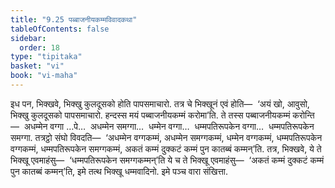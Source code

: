 ```yaml
---
title: "9.25 पब्बाजनीयकम्मविवादकथा"
tableOfContents: false
sidebar:
  order: 18
type: "tipitaka"
basket: "vi"
book: "vi-maha"
---
```



<DynamicBreadcrumb />

<Division number="435" book="vi-maha">

<Paragraph number="1881" book="vi-maha">
इध पन, भिक्खवे, भिक्खु कुलदूसको होति पापसमाचारो. तत्र चे भिक्खूनं एवं होति—  ‘अयं खो, आवुसो, भिक्खु कुलदूसको पापसमाचारो. हन्दस्स मयं पब्बाजनीयकम्मं करोमा’ति. ते तस्स पब्बाजनीयकम्मं करोन्ति—  अधम्मेन वग्गा …पे…  अधम्मेन समग्गा…  धम्मेन वग्गा…  धम्मपतिरूपकेन वग्गा…  धम्मपतिरूपकेन समग्गा. तत्रट्ठो संघो विवदति—  ‘अधम्मेन वग्गकम्मं, अधम्मेन समग्गकम्मं, धम्मेन वग्गकम्मं, धम्मपतिरूपकेन वग्गकम्मं, धम्मपतिरूपकेन समग्गकम्मं, अकतं कम्मं दुक्कटं कम्मं पुन कातब्बं कम्मन्’ति. तत्र, भिक्खवे, ये ते भिक्खू एवमाहंसु—  ‘धम्मपतिरूपकेन समग्गकम्मन्’ति ये च ते भिक्खू एवमाहंसु—  ‘अकतं कम्मं दुक्कटं कम्मं पुन कातब्बं कम्मन्’ति, इमे तत्थ भिक्खू धम्मवादिनो. इमे पञ्च वारा संखित्ता.
</Paragraph>
</Division>